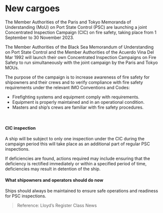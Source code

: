 # New cargoes

<div data-type='wrapper'>
The Member Authorities of the Paris and Tokyo Memoranda of Understanding (MoU) on Port State Control (PSC) are launching a joint Concentrated Inspection Campaign (CIC) on fire safety, taking place from 1 September to 30 November 2023.

The Member Authorities of the Black Sea Memorandum of Understanding on Port State Control and the Member Authorities of the Acuerdo Vina Del Mar 1992 will launch their own Concentrated Inspection Campaigns on Fire Safety to run simultaneously with the joint campaign by the Paris and Tokyo MOUs.

The purpose of the campaign is to increase awareness of fire safety for shipowners and their crews and to verify compliance with fire safety requirements under the relevant IMO Conventions and Codes:
 - Firefighting systems and equipment comply with requirements.
 - Equipment is properly maintained and in an operational condition.
 - Masters and ship’s crews are familiar with fire safety procedures.
<br/>

#### **CIC inspection**

A ship will be subject to only one inspection under the CIC during the campaign period  this will take place as an additional part of regular PSC inspections. 

If deficiencies are found, actions required may include ensuring that the deficiency is rectified immediately or within a specified period of time, deficiencies may result in detention of the ship.

#### **What shipowners and operators should do now**

Ships should always be maintained to ensure safe operations and readiness for PSC inspections.

> Reference: Lloyd’s Register Class News
</div>